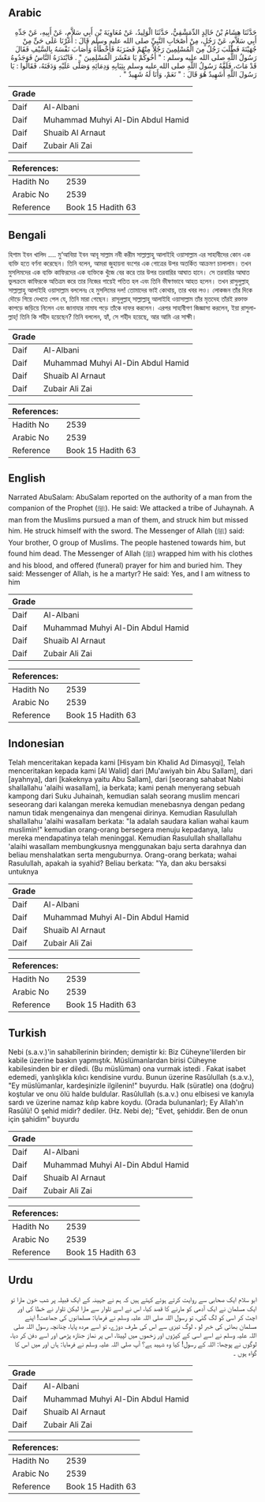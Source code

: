 ## Arabic


<div dir="rtl" lang="ar" style={{fontSize:'larger',backgroundColor:'#f8f9fa',padding:20}}>
حَدَّثَنَا هِشَامُ بْنُ خَالِدٍ الدِّمَشْقِيُّ، حَدَّثَنَا الْوَلِيدُ، عَنْ مُعَاوِيَةَ بْنِ أَبِي سَلاَّمٍ، عَنْ أَبِيهِ، عَنْ جَدِّهِ أَبِي سَلاَّمٍ، عَنْ رَجُلٍ، مِنْ أَصْحَابِ النَّبِيِّ صلى الله عليه وسلم قَالَ ‏:‏ أَغَرْنَا عَلَى حَىٍّ مِنْ جُهَيْنَةَ فَطَلَبَ رَجُلٌ مِنَ الْمُسْلِمِينَ رَجُلاً مِنْهُمْ فَضَرَبَهُ فَأَخْطَأَهُ وَأَصَابَ نَفْسَهُ بِالسَّيْفِ فَقَالَ رَسُولُ اللَّهِ صلى الله عليه وسلم ‏:‏ ‏"‏ أَخُوكُمْ يَا مَعْشَرَ الْمُسْلِمِينَ ‏"‏ ‏.‏ فَابْتَدَرَهُ النَّاسُ فَوَجَدُوهُ قَدْ مَاتَ، فَلَفَّهُ رَسُولُ اللَّهِ صلى الله عليه وسلم بِثِيَابِهِ وَدِمَائِهِ وَصَلَّى عَلَيْهِ وَدَفَنَهُ، فَقَالُوا ‏:‏ يَا رَسُولَ اللَّهِ أَشَهِيدٌ هُوَ قَالَ ‏:‏ ‏"‏ نَعَمْ، وَأَنَا لَهُ شَهِيدٌ ‏"‏ ‏.‏
</div>
<div style={{backgroundColor:'#f8f9fa',padding:20, marginBottom: 10}}><table> <thead> <tr> <th>Grade</th> <th></th> </tr> </thead> <tbody> <tr><td>Daif</td><td>Al-Albani</td></tr><tr><td>Daif</td><td>Muhammad Muhyi Al-Din Abdul Hamid</td></tr><tr><td>Daif</td><td>Shuaib Al Arnaut</td></tr><tr><td>Daif</td><td>Zubair Ali Zai</td></tr></tbody></table><table> <thead> <tr> <th>References:</th> <th></th> </tr> </thead> <tbody><tr><td>Hadith No</td><td>2539</td></tr><tr><td>Arabic No</td><td>2539</td></tr><tr><td>Reference</td><td>Book 15 Hadith 63</td></tr></tbody></table></div>

## Bengali


<div dir="ltr" lang="bn" style={{fontSize:'larger',backgroundColor:'#f8f9fa',padding:20}}>
হিশাম ইবন খালিদ .... মু‘আবিয়া ইবন আবূ সাল্লাম নবী করীম সাল্লাল্লাহু আলাইহি ওয়াসাল্লাম এর সাহাবীদের কোন এক ব্যক্তি হতে বর্ণনা করেছেন। তিনি বলেন, আমরা জুহায়না বংশের এক গোত্রের উপর অতর্কিত আক্রমণ চালালাম। তখন মুসলিমদের এক ব্যক্তি কাফিরদের এক ব্যক্তিকে খুঁজে বের করে তার উপর তরবারির আঘাত হানে। সে তরবারির আঘাত ভুলক্রমে কাফিরকে অতিত্রম করে তার নিজের গায়েই পতিত হল এবং তিনি ভীষণভাবে আহত হলেন। তখন রাসুলুল্লাহ্ সাল্লাল্লাহু আলাইহি ওয়াসাল্লাম বললেনঃ হে মুসলিমের দল! তোমাদের ভাই কোথায়, তার খবর লও। লোকজন তাঁর দিকে দৌড়ে গিয়ে দেখতে পেল যে, তিনি মারা গেছেন। রাসূলুল্লাহ্ সাল্লাল্লাহু আলাইহি ওয়াসাল্লাম তাঁর মৃতদেহ তাঁরই রক্তাক্ত কাপড়ে জড়িয়ে নিলেন এবং জানাযার নামায পড়ে তাঁকে দাফর করলেন। এরপর সাহাবীগণ জিজ্ঞাসা করলেন, ইয়া রাসুলাল্লাহ্! তিনি কি শহীদ হয়েছেন? তিনি বললেন, হ্যাঁ, সে শহীদ হয়েছে, আর আমি এর সাক্ষী।
</div>
<div style={{backgroundColor:'#f8f9fa',padding:20, marginBottom: 10}}><table> <thead> <tr> <th>Grade</th> <th></th> </tr> </thead> <tbody> <tr><td>Daif</td><td>Al-Albani</td></tr><tr><td>Daif</td><td>Muhammad Muhyi Al-Din Abdul Hamid</td></tr><tr><td>Daif</td><td>Shuaib Al Arnaut</td></tr><tr><td>Daif</td><td>Zubair Ali Zai</td></tr></tbody></table><table> <thead> <tr> <th>References:</th> <th></th> </tr> </thead> <tbody><tr><td>Hadith No</td><td>2539</td></tr><tr><td>Arabic No</td><td>2539</td></tr><tr><td>Reference</td><td>Book 15 Hadith 63</td></tr></tbody></table></div>

## English


<div dir="ltr" lang="en" style={{fontSize:'larger',backgroundColor:'#f8f9fa',padding:20}}>
Narrated AbuSalam: AbuSalam reported on the authority of a man from the companion of the Prophet (ﷺ). He said: We attacked a tribe of Juhaynah. A man from the Muslims pursued a man of them, and struck him but missed him. He struck himself with the sword. The Messenger of Allah (ﷺ) said: Your brother, O group of Muslims. The people hastened towards him, but found him dead. The Messenger of Allah (ﷺ) wrapped him with his clothes and his blood, and offered (funeral) prayer for him and buried him. They said: Messenger of Allah, is he a martyr? He said: Yes, and I am witness to him
</div>
<div style={{backgroundColor:'#f8f9fa',padding:20, marginBottom: 10}}><table> <thead> <tr> <th>Grade</th> <th></th> </tr> </thead> <tbody> <tr><td>Daif</td><td>Al-Albani</td></tr><tr><td>Daif</td><td>Muhammad Muhyi Al-Din Abdul Hamid</td></tr><tr><td>Daif</td><td>Shuaib Al Arnaut</td></tr><tr><td>Daif</td><td>Zubair Ali Zai</td></tr></tbody></table><table> <thead> <tr> <th>References:</th> <th></th> </tr> </thead> <tbody><tr><td>Hadith No</td><td>2539</td></tr><tr><td>Arabic No</td><td>2539</td></tr><tr><td>Reference</td><td>Book 15 Hadith 63</td></tr></tbody></table></div>

## Indonesian


<div dir="ltr" lang="id" style={{fontSize:'larger',backgroundColor:'#f8f9fa',padding:20}}>
Telah menceritakan kepada kami [Hisyam bin Khalid Ad Dimasyqi], Telah menceritakan kepada kami [Al Walid] dari [Mu'awiyah bin Abu Sallam], dari [ayahnya], dari [kakeknya yaitu Abu Sallam], dari [seorang sahabat Nabi shallallahu 'alaihi wasallam], ia berkata; kami penah menyerang sebuah kampong dari Suku Juhainah, kemudian salah seorang muslim mencari seseorang dari kalangan mereka kemudian menebasnya dengan pedang namun tidak mengenainya dan mengenai dirinya. Kemudian Rasulullah shallallahu 'alaihi wasallam berkata: "Ia adalah saudara kalian wahai kaum muslimin!" kemudian orang-orang bersegera menuju kepadanya, lalu mereka mendapatinya telah meninggal. Kemudian Rasulullah shallallahu 'alaihi wasallam membungkusnya menggunakan baju serta darahnya dan beliau menshalatkan serta menguburnya. Orang-orang berkata; wahai Rasulullah, apakah ia syahid? Beliau berkata: "Ya, dan aku bersaksi untuknya
</div>
<div style={{backgroundColor:'#f8f9fa',padding:20, marginBottom: 10}}><table> <thead> <tr> <th>Grade</th> <th></th> </tr> </thead> <tbody> <tr><td>Daif</td><td>Al-Albani</td></tr><tr><td>Daif</td><td>Muhammad Muhyi Al-Din Abdul Hamid</td></tr><tr><td>Daif</td><td>Shuaib Al Arnaut</td></tr><tr><td>Daif</td><td>Zubair Ali Zai</td></tr></tbody></table><table> <thead> <tr> <th>References:</th> <th></th> </tr> </thead> <tbody><tr><td>Hadith No</td><td>2539</td></tr><tr><td>Arabic No</td><td>2539</td></tr><tr><td>Reference</td><td>Book 15 Hadith 63</td></tr></tbody></table></div>

## Turkish


<div dir="ltr" lang="tr" style={{fontSize:'larger',backgroundColor:'#f8f9fa',padding:20}}>
Nebi (s.a.v.)'in sahabîlerinin birinden; demiştir ki: Biz Cüheyne'lilerden bir kabile üzerine baskın yapmıştık. Müslümanlardan birisi Cüheyne kabilesinden bir er diledi. (Bu müslüman) ona vurmak istedi . Fakat isabet edemedi, yanlışlıkla kılıcı kendisine vurdu. Bunun üzerine Rasûlullah (s.a.v.), "Ey müslümanlar, kardeşinizle ilgilenin!" buyurdu. Halk (süratle) ona (doğru) koştular ve onu ölü halde buldular. Rasûlullah (s.a.v.) onu elbisesi ve kanıyla sardı ve üzerine namaz kılıp kabre koydu. (Orada bulunanlar); Ey Allah'ın Rasûlü! O şehid midir? dediler. (Hz. Nebi de); "Evet, şehiddir. Ben de onun için şahidim" buyurdu
</div>
<div style={{backgroundColor:'#f8f9fa',padding:20, marginBottom: 10}}><table> <thead> <tr> <th>Grade</th> <th></th> </tr> </thead> <tbody> <tr><td>Daif</td><td>Al-Albani</td></tr><tr><td>Daif</td><td>Muhammad Muhyi Al-Din Abdul Hamid</td></tr><tr><td>Daif</td><td>Shuaib Al Arnaut</td></tr><tr><td>Daif</td><td>Zubair Ali Zai</td></tr></tbody></table><table> <thead> <tr> <th>References:</th> <th></th> </tr> </thead> <tbody><tr><td>Hadith No</td><td>2539</td></tr><tr><td>Arabic No</td><td>2539</td></tr><tr><td>Reference</td><td>Book 15 Hadith 63</td></tr></tbody></table></div>

## Urdu


<div dir="rtl" lang="ur" style={{fontSize:'larger',backgroundColor:'#f8f9fa',padding:20}}>
ابو سلام ایک صحابی سے روایت کرتے ہوئے کہتے ہیں کہ ہم نے جہینہ کے ایک قبیلہ پر شب خون مارا تو ایک مسلمان نے ایک آدمی کو مارنے کا قصد کیا، اس نے اسے تلوار سے مارا لیکن تلوار نے خطا کی اور اچٹ کر اسی کو لگ گئی، تو رسول اللہ صلی اللہ علیہ وسلم نے فرمایا: مسلمانوں کی جماعت! اپنے مسلمان بھائی کی خبر لو ، لوگ تیزی سے اس کی طرف دوڑے، تو اسے مردہ پایا، چنانچہ رسول اللہ صلی اللہ علیہ وسلم نے اسے اسی کے کپڑوں اور زخموں میں لپیٹا، اس پر نماز جنازہ پڑھی اور اسے دفن کر دیا، لوگوں نے پوچھا: اللہ کے رسول! کیا وہ شہید ہے؟ آپ صلی اللہ علیہ وسلم نے فرمایا: ہاں اور میں اس کا گواہ ہوں ۔
</div>
<div style={{backgroundColor:'#f8f9fa',padding:20, marginBottom: 10}}><table> <thead> <tr> <th>Grade</th> <th></th> </tr> </thead> <tbody> <tr><td>Daif</td><td>Al-Albani</td></tr><tr><td>Daif</td><td>Muhammad Muhyi Al-Din Abdul Hamid</td></tr><tr><td>Daif</td><td>Shuaib Al Arnaut</td></tr><tr><td>Daif</td><td>Zubair Ali Zai</td></tr></tbody></table><table> <thead> <tr> <th>References:</th> <th></th> </tr> </thead> <tbody><tr><td>Hadith No</td><td>2539</td></tr><tr><td>Arabic No</td><td>2539</td></tr><tr><td>Reference</td><td>Book 15 Hadith 63</td></tr></tbody></table></div>
